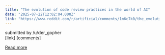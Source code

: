 ```yaml
---
title: "The evolution of code review practices in the world of AI"
date: "2025-07-22T12:02:04.000Z"
link: "https://www.reddit.com/r/artificial/comments/1m6c7k0/the_evolution_of_code_review_practices_in_the/"
---
```


submitted by    /u/der_gopher  
 [link]   [comments]

[Read more](https://www.reddit.com/r/artificial/comments/1m6c7k0/the_evolution_of_code_review_practices_in_the/)
